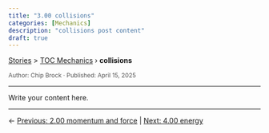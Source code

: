 ```yaml
---
title: "3.00 collisions"
categories: [Mechanics]
description: "collisions post content"
draft: true
---
```


<div class="breadcrumb">
  <a href="../../stories.html">Stories</a> > <a href="../index.qmd">TOC Mechanics</a> › <strong>collisions</strong>
</div>

<div style="font-size:0.85em; color:#555; margin-top:0.5em;">
Author: Chip Brock · Published: April 15, 2025
</div>

---

Write your content here.

---
::: {.post-nav}
← [Previous: 2.00 momentum and force](../20250415_0200-momentum_and_force/0200-momentum_and_force.html) | [Next: 4.00 energy](../20250415_0400-energy/0400-energy.html)
:::
